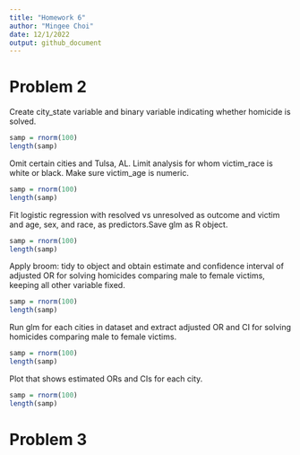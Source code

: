 ```yaml
---
title: "Homework 6"
author: "Mingee Choi"
date: 12/1/2022
output: github_document
---
```


# Problem 2

Create city_state variable and binary variable indicating whether homicide is solved.

```r
samp = rnorm(100)
length(samp)
```

Omit certain cities and Tulsa, AL. Limit analysis for whom victim_race is white or black. Make sure victim_age is numeric.

```r
samp = rnorm(100)
length(samp)
```

Fit logistic regression with resolved vs unresolved as outcome and victim and age, sex, and race, as predictors.Save glm as R object.

```r
samp = rnorm(100)
length(samp)
```

 Apply broom: tidy to object and obtain estimate and confidence interval of adjusted OR for solving homicides comparing male to female victims, keeping all other variable fixed.
 
```r
samp = rnorm(100)
length(samp)
```

Run glm for each cities in dataset and extract adjusted OR and CI for solving homicides comparing male to female victims. 

```r
samp = rnorm(100)
length(samp)
```

Plot that shows estimated ORs and CIs for each city.
```r
samp = rnorm(100)
length(samp)
```


# Problem 3

